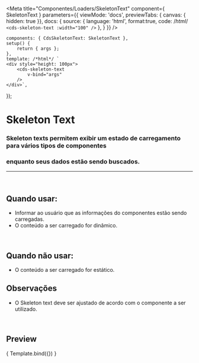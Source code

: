 
<Meta
	title="Componentes/Loaders/SkeletonText"
	component={ SkeletonText }
	parameters={{
		viewMode: 'docs',
		previewTabs: { canvas: { hidden: true }},
		docs: {
			source: {
				language: 'html',
				format:true,
				code: /*html*/
`
	<cds-skeleton-text
		:width="100"
	/>
`
			},
		}
	}}
/>

	components: { CdsSkeletonText: SkeletonText },
	setup() {
		return { args };
	},
	template: /*html*/ `
	<div style="height: 100px">
		<cds-skeleton-text
			v-bind="args"
		/>
	</div>`,
});

# Skeleton Text

### Skeleton texts permitem exibir um estado de carregamento para vários tipos de componentes
### enquanto seus dados estão sendo buscados.
---
<br />

## Quando usar:
- Informar ao usuário que as informações do componentes estão sendo carregadas.
- O conteúdo a ser carregado for dinâmico.

<br />

## Quando não usar:
- O conteúdo a ser carregado for estático.

## Observações
- O Skeleton text deve ser ajustado de acordo com o componente a ser utilizado.

<br />

## Preview

<Canvas>
	<Story
		name="SkeletonText"
		args={{
			width: "100"
		}}
	>
		{ Template.bind({}) }
	</Story>
</Canvas>

<ArgsTable story="SkeletonText" />